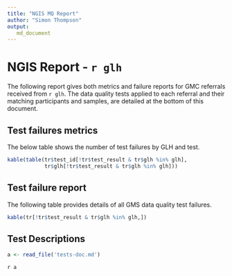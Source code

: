 ```yaml
---
title: "NGIS MQ Report"
author: "Simon Thompson"
output:
   md_document
---
```


# NGIS Report - `r glh`

The following report gives both metrics and failure reports for GMC referrals received from `r glh`. The data quality tests applied to each referral and their matching participants and samples, are detailed at the bottom of this document.

## Test failures metrics

The below table shows the number of test failures by GLH and test.

```r

kable(table(tr$test_id[!tr$test_result & tr$glh %in% glh],
			tr$glh[!tr$test_result & tr$glh %in% glh]))

```

## Test failure report

The following table provides details of all GMS data quality test failures.

```r

kable(tr[!tr$test_result & tr$glh %in% glh,])

```


## Test Descriptions

```r

a <- read_file('tests-doc.md')

```

`r a`

